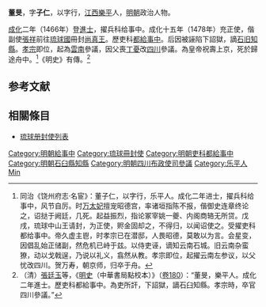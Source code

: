 {{Otheruses|董旻|other=同名的東漢人物}}
'''董旻'''，字'''子仁'''，以字行，[[江西|江西]][[樂平市|樂平]]人，[[明朝|明朝]]政治人物。

[[成化|成化]]二年（1466年）登[[進士|進士]]，擢兵科给事中。成化十五年（1478年）充正使，偕副使[[張祥_(成化進士)|張祥]]前往[[琉球國|琉球國]]冊封[[尚真王|尚真王]]。歷吏科[[都給事中|都給事中]]。后因被誣陷下詔獄，謫[[石旧县|石旧]][[知縣|知縣]]。[[明孝宗|孝宗]]即位，起為[[雲南|雲南]]參議，因父喪[[丁憂|丁憂]]改[[四川|四川]]參議。為皇帝祝壽上京，死於歸途舟中。<ref>同治《饶州府志·名宦》：董子仁，以字行，乐平人。成化二年进士，擢兵科给事中，风节自厉。时[[万太妃|万太妃]]擅宠昭德宫，率诸垣指陈不报，偕御史连章终论之，诏挞于阙廷，几死。起益振烈，指论冢宰姚一夔、内阁商辂无所贷。戊戌，琉球中山王请封，为正使，赆金固却之，不得归，以闻诏使之。受擢吏科都给事中。帝久虚主鬯，时孝宗已在潜邸，人畏昭德，莫敢以为言。会星变，因倡乱始正储副，然危机已峙于兹。以侍吏诬，谪知云南石城。旧云南杂蛮獠，动以戈戟逞，乃说以礼义，翕然从教。孝宗即位，起擢云南左参议，以父忧改四川。贺万寿，朝京师，归卒于舟。</ref>《明史》有傳。<ref>（清）[[張廷玉|張廷玉]]等，《[[:s:明史|明史]]（中華書局點校本）》（[[:s:明史/卷180|卷180]]）：“董旻，樂平人。成化二年進士。歷吏科都給事中。為吏所訐，下詔獄，謫石臼知縣。孝宗時，卒官四川參議。”</ref>

==参考文献==
{{wikisource|明史/卷180}}
<div class="references-small">
<references />
</div>

==相關條目==
*[[琉球册封使列表|琉球册封使列表]]

{{成化二年丙戌科殿試金榜}}
{{DEFAULTSORT:Dong董}}
[[Category:明朝給事中|Category:明朝給事中]]
[[Category:琉球冊封使|Category:琉球冊封使]]
[[Category:明朝吏科都給事中|Category:明朝吏科都給事中]]
[[Category:明朝石臼縣知縣|Category:明朝石臼縣知縣]]
[[Category:明朝四川布政使司參議|Category:明朝四川布政使司參議]]
[[Category:乐平人|Category:乐平人]]
[[Category:董姓|Min]]